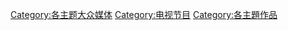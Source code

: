 [[Category:各主题大众媒体|Category:各主题大众媒体]]
[[Category:电视节目|Category:电视节目]]
[[Category:各主題作品|Category:各主題作品]]